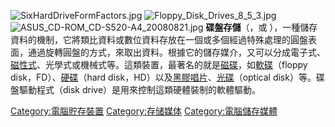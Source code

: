 {{noteTA
|G1=IT
}}
{{unreferenced|time=2012-02-04T13:28:58+00:00}}
[[File:SixHardDriveFormFactors.jpg|thumb]]
[[File:Floppy_Disk_Drives_8_5_3.jpg|thumb]]
[[File:ASUS_CD-ROM_CD-S520-A4_20080821.jpg|thumb]]
'''碟盤存儲'''（{{lang-en|Disk storage}}，或 {{lang|en|Disc storage}}），一種儲存資料的機制，它將類比資料或數位資料存放在一個或多個經過特殊處理的圓盤表面，通過旋轉圓盤的方式，來取出資料。根據它的儲存媒介，又可以分成電子式、[[磁儲存|磁性式]]、光學式或機械式等。這類裝置，最著名的就是[[磁碟|磁碟]]，如[[軟碟|軟碟]]（floppy disk，FD）、[[硬碟|硬碟]]（hard disk，HD）以及[[黑膠唱片|黑膠唱片]]、[[光碟|光碟]]（optical disk）等。碟盤驅動程式（disk drive）是用來控制這類硬體裝制的軟體驅動。
{{DEFAULTSORT:Disc Storage}}
[[Category:電腦貯存裝置|Category:電腦貯存裝置]]
[[Category:存储媒体|Category:存储媒体]]
[[Category:電腦儲存媒體|Category:電腦儲存媒體]]
